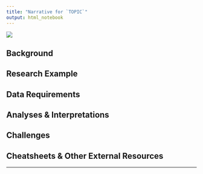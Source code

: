 ```yaml
---
title: "Narrative for `TOPIC`"
output: html_notebook
---
```

![](https://live.staticflickr.com/65535/51022996357_911af17a70_k_d.jpg)

## Background




## Research Example




## Data Requirements




## Analyses & Interpretations




## Challenges




## Cheatsheets & Other External Resources




---
